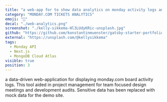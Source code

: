 ```yaml
---
title: "a web-app for to show data analytics on monday activity logs and support tickets"
category: "MONDAY.COM TICKETS ANALYTICS"
emoji: "📌"
decal: "./web-analytics.png"
screenshot: "./kelly-sikkema-Hl3LUdyKRic-unsplash.jpg"
github: "https://github.com/konstantinmuenster/gatsby-starter-portfolio-minimal"
external: "https://unsplash.com/@kellysikkema"
tags:
  - Monday API
  - Next.js
  - MongoDB Cloud Atlas
visible: true
position: 3
---
```


a data-driven web-application for displaying monday.com board activity logs. This tool aided in project management for team focused design meetings and development audits. Sensitive data has been replaced with mock data for the demo site.
